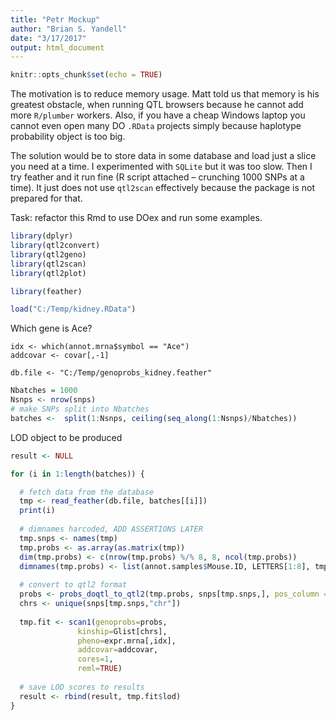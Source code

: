 ```yaml
---
title: "Petr Mockup"
author: "Brian S. Yandell"
date: "3/17/2017"
output: html_document
---
```


```r
knitr::opts_chunk$set(echo = TRUE)
```

The motivation is to reduce memory usage. Matt told us that memory is his greatest obstacle, when running QTL browsers because he cannot add more `R/plumber` workers. Also, if you have a cheap Windows laptop you cannot even open many DO `.RData` projects simply because haplotype probability object is too big.
 
The solution would be to store data in some database and load just a slice you need at a time. I experimented with `SQLite` but it was too slow. Then I try feather and it run fine (R script attached – crunching 1000 SNPs at a time). It just does not use `qtl2scan` effectively because the package is not prepared for that.

Task: refactor this Rmd to use DOex and run some examples.

```r
library(dplyr)
library(qtl2convert)
library(qtl2geno)
library(qtl2scan)
library(qtl2plot)

library(feather)
```

```r
load("C:/Temp/kidney.RData")
```

Which gene is Ace?

```
idx <- which(annot.mrna$symbol == "Ace")
addcovar <- covar[,-1]

db.file <- "C:/Temp/genoprobs_kidney.feather"
```

```r
Nbatches = 1000
Nsnps <- nrow(snps)
# make SNPs split into Nbatches
batches <-  split(1:Nsnps, ceiling(seq_along(1:Nsnps)/Nbatches))
```

LOD object to be produced

```r
result <- NULL

for (i in 1:length(batches)) {

  # fetch data from the database
  tmp <- read_feather(db.file, batches[[i]])
  print(i)
  
  # dimnames harcoded, ADD ASSERTIONS LATER 
  tmp.snps <- names(tmp)
  tmp.probs <- as.array(as.matrix(tmp))
  dim(tmp.probs) <- c(nrow(tmp.probs) %/% 8, 8, ncol(tmp.probs))
  dimnames(tmp.probs) <- list(annot.samples$Mouse.ID, LETTERS[1:8], tmp.snps)
  
  # convert to qtl2 format
  probs <- probs_doqtl_to_qtl2(tmp.probs, snps[tmp.snps,], pos_column = "bp")
  chrs <- unique(snps[tmp.snps,"chr"])
  
  tmp.fit <- scan1(genoprobs=probs, 
               kinship=Glist[chrs],
               pheno=expr.mrna[,idx], 
               addcovar=addcovar, 
               cores=1, 
               reml=TRUE)
  
  # save LOD scores to results
  result <- rbind(result, tmp.fit$lod)
}
```

